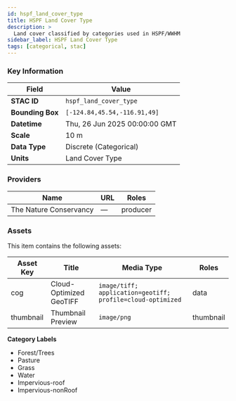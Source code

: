 ```yaml
---
id: hspf_land_cover_type
title: HSPF Land Cover Type
description: >
  Land cover classified by categories used in HSPF/WWHM
sidebar_label: HSPF Land Cover Type
tags: [categorical, stac]
---
```



<LayerDemo layerKey="hspf_land_cover_type" />

### Key Information

| Field            | Value                         |
| ---------------- | ----------------------------- |
| **STAC ID**      | `hspf_land_cover_type`        |
| **Bounding Box** | `[-124.84,45.54,-116.91,49]`  |
| **Datetime**     | Thu, 26 Jun 2025 00:00:00 GMT |
| **Scale**        | 10 m                          |
| **Data Type**    | Discrete (Categorical)        |
| **Units**        | Land Cover Type               |

### Providers

| Name                   | URL | Roles    |
| ---------------------- | --- | -------- |
| The Nature Conservancy | —   | producer |

### Assets

This item contains the following assets:

| Asset Key | Title                   | Media Type                                                 | Roles     |
| --------- | ----------------------- | ---------------------------------------------------------- | --------- |
| cog       | Cloud-Optimized GeoTIFF | `image/tiff; application=geotiff; profile=cloud-optimized` | data      |
| thumbnail | Thumbnail Preview       | `image/png`                                                | thumbnail |

**Category Labels**

- Forest/Trees
- Pasture
- Grass
- Water
- Impervious-roof
- Impervious-nonRoof
